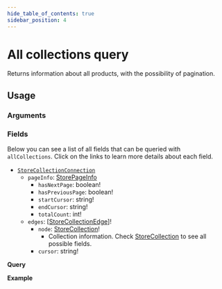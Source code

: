 ```yaml
---
hide_table_of_contents: true
sidebar_position: 4
---
```



# All collections query

Returns information about all products, with the possibility of pagination.

<div className="grid grid-cols-2 gap-20 pt-5">

<div>

## Usage

### Arguments

<PropsComponent
      name="first"
      type="Int"
      description="	Number of items that should return from the complete result list."
      required="true"
    />

<PropsComponent
      name="after"
      type="String"
      description="Collection pagination argument, indicating the cursor corresponding to the item after which the results should be fetched."
    />

### Fields

Below you can see a list of all fields that can be queried with `allCollections`. Click on the links to learn more details about each field.

<ul>
  <li><a href="/reference/api/objects#storecollectionconnection"><code>StoreCollectionConnection</code></a>
    <ul>
    <li><code>pageInfo</code>: <a href="/reference/api/objects/#storepageinfo">StorePageInfo</a>
      <ul>
      <li><code>hasNextPage</code>: boolean!</li>
      <li><code>hasPreviousPage</code>: boolean!</li>
      <li><code>startCursor</code>: string!</li>
      <li><code>endCursor</code>: string!</li>
      <li><code>totalCount</code>: int!</li>
      </ul>
    </li>
    <li><code>edges</code>: [<a href="/reference/api/objects#storecollectionedge">StoreCollectionEdge</a>]!
      <ul>
      <li><code>node</code>: <a href="/reference/api/objects#storecollection">StoreCollection</a>!
        <ul>
        <li>Collection information. Check <a href="/reference/api/objects#storecollection">StoreCollection</a> to see all possible fields.</li>
        </ul>
      </li>
      <li><code>cursor</code>: string!</li>
      </ul>
    </li>
    </ul>
  </li>
</ul>

</div>
<div>

**Query**



**Example**




</div>
</div>
